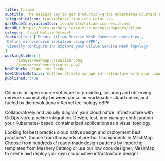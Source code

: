 ```yaml
---
title: Cilium  
subtitle: The easiest way to get production-grade Kubernetes clusters with Cilium up and running
integrationIcon: icon/color/cilium-icon-color.svg
darkModeIntegrationIcon: icon/white/cilium-icon-white.svg
docURL: https://docs.meshery.io/service-meshes/adapters/cilium
category: Cloud Native Network
featureList: ['Ensure Cilium Service Mesh daemonset operation',
'Define microservice isolation using eBPF',
'Visually configure and explore your Cilium Service Mesh topology'
]
workingSlides: [
    ./images/meshmap-visualizer.png,
    ./images/meshmap-designer.png]
howItWorks: Figma for DevOps
howItWorksDetails: Collaboratively manage infrastructure with your coworkers synchronously sharing the same designs.
published: true
---
```

<p>
    Cilium is an open source software for providing, securing and observing network connectivity between container workloads - cloud native, and fueled by the revolutionary Kernel technology eBPF.
</p>
<p>
    Collaboratively and visually diagram your cloud native infrastructure with GitOps-style pipeline integration. Design, test, and manage configuration your Kubernetes-based, containerized applications as a visual topology.
</p>
<p>
    Looking for best practice cloud native design and deployment best practices? Choose from thousands of pre-built components in MeshMap. Choose from hundreds of ready-made design patterns by importing templates from Meshery Catalog or use our low code designer, MeshMap, to create and deploy your own cloud native infrastructure designs.
</p>
